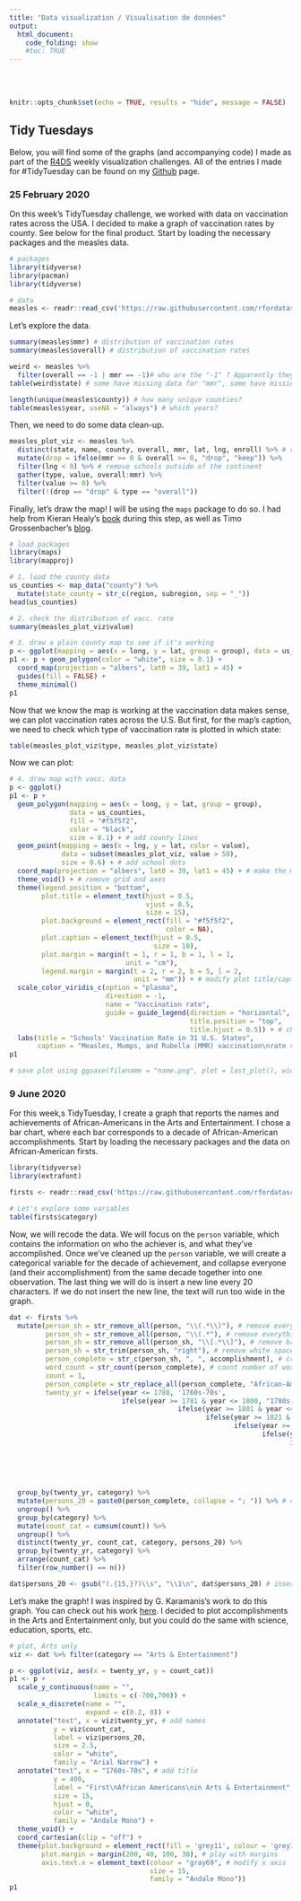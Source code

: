```yaml
---
title: "Data visualization / Visualisation de données"
output:
  html_document:
    code_folding: show
    #toc: TRUE
---
```


<br>
<br>

```r
knitr::opts_chunk$set(echo = TRUE, results = "hide", message = FALSE)
```

## Tidy Tuesdays {.tabset}

Below, you will find some of the graphs (and accompanying code) I made as part of  the [R4DS](https://twitter.com/R4DScommunity) weekly visualization challenges. All of the entries I made for #TidyTuesday can be found on my [Github](https://github.com/florencevdubois/MyTidyTuesdays) page.

### 25 February 2020 

On this week's TidyTuesday challenge, we worked with data on vaccination rates across the USA. I decided to make a graph of vaccination rates by county. See below for the final product. Start by loading the necessary packages and the measles data.
```r
# packages
library(tidyverse)
library(pacman)
library(tidyverse)

# data
measles <- readr::read_csv('https://raw.githubusercontent.com/rfordatascience/tidytuesday/master/data/2020/2020-02-25/measles.csv')
```

Let's explore the data.
```r
summary(measles$mmr) # distribution of vaccination rates
summary(measles$overall) # distribution of vaccination rates

weird <- measles %>% 
  filter(overall == -1 | mmr == -1)# who are the "-1" ? Apparently they're missing data.
table(weird$state) # some have missing data for "mmr", some have missing data for "overall" -- we will use this later

length(unique(measles$county)) # how many unique counties?
table(measles$year, useNA = "always") # which years?
```

Then, we need to do some data clean-up.
```r
measles_plot_viz <- measles %>% 
  distinct(state, name, county, overall, mmr, lat, lng, enroll) %>% # remove duplicates
  mutate(drop = ifelse(mmr >= 0 & overall >= 0, "drop", "keep")) %>% 
  filter(lng < 0) %>% # remove schools outside of the continent
  gather(type, value, overall:mmr) %>% 
  filter(value >= 0) %>% 
  filter(!(drop == "drop" & type == "overall"))
```

Finally, let's draw the map! I will be using the `maps` package to do so. I had help from Kieran Healy's [book](https://socviz.co/maps.html#maps) during this step, as well as Timo Grossenbacher's [blog](https://timogrossenbacher.ch/2016/12/beautiful-thematic-maps-with-ggplot2-only/).
```r
# load packages
library(maps)
library(mapproj)

# 1. load the county data
us_counties <- map_data("county") %>% 
  mutate(state_county = str_c(region, subregion, sep = "_")) 
head(us_counties)

# 2. check the distribution of vacc. rate
summary(measles_plot_viz$value)

# 3. draw a plain county map to see if it's working
p <- ggplot(mapping = aes(x = long, y = lat, group = group), data = us_counties)
p1 <- p + geom_polygon(color = "white", size = 0.1) +
  coord_map(projection = "albers", lat0 = 39, lat1 = 45) +
  guides(fill = FALSE) +
  theme_minimal()
p1
```

Now that we know the map is working at the vaccination data makes sense, we can plot vaccination rates across the U.S. But first, for the map's caption, we need to check which type of vaccination rate is plotted in which state:
```r
table(measles_plot_viz$type, measles_plot_viz$state) 
```

Now we can plot:
```r
# 4. draw map with vacc. data
p <- ggplot()
p1 <- p + 
  geom_polygon(mapping = aes(x = long, y = lat, group = group), 
               data = us_counties, 
               fill = "#f5f5f2", 
               color = "black", 
               size = 0.1) + # add county lines
  geom_point(mapping = aes(x = lng, y = lat, color = value), 
             data = subset(measles_plot_viz, value > 50), 
             size = 0.6) + # add school dots
  coord_map(projection = "albers", lat0 = 39, lat1 = 45) + # make the map more "curvy"
  theme_void() + # remove grid and axes
  theme(legend.position = "bottom",
        plot.title = element_text(hjust = 0.5, 
                                  vjust = 0.5, 
                                  size = 15),
        plot.background = element_rect(fill = "#f5f5f2", 
                                       color = NA),
        plot.caption = element_text(hjust = 0.5, 
                                    size = 10),
        plot.margin = margin(t = 1, r = 1, b = 1, l = 1, 
                             unit = "cm"),
        legend.margin = margin(t = 2, r = 2, b = 5, l = 2, 
                               unit = "mm")) + # modify plot title/caption/background/legend
  scale_color_viridis_c(option = "plasma", 
                        direction = -1, 
                        name = "Vaccination rate",
                        guide = guide_legend(direction = "horizontal",
                                             title.position = "top",
                                             title.hjust = 0.5)) + # change legend title
  labs(title = "Schools' Vaccination Rate in 31 U.S. States",
       caption = "Measles, Mumps, and Rubella (MMR) vaccination\nrate shown in FL, ID, IA, MI, NJ, NC, OK, RI, TN, WI.\nElsewhere, the overall vaccination rate is shown.") # deifne title and subtitle
p1

# save plot using ggsave(filename = "name.png", plot = last_plot(), width = 15, height = 15)
```

### 9 June 2020

For this week,s TidyTuesday, I create a graph that reports the names and achievements of African-Americans in the Arts and Entertainment. I chose a bar chart, where each bar corresponds to a decade of African-American accomplishments.  Start by loading the necessary packages and the data on African-American firsts. 
```r
library(tidyverse)
library(extrafont)

firsts <- readr::read_csv('https://raw.githubusercontent.com/rfordatascience/tidytuesday/master/data/2020/2020-06-09/firsts.csv')

# Let's explore some variables 
table(firsts$category)
```

Now, we will recode the data. We will focus on the `person` variable, which contains the information on who the achiever is, and what they've accomplished. Once we've cleaned up the `person` variable, we will create a categorical variable for the decade of achievement, and collapse everyone (and their accomplishment) from the same decade together into one observation. The last thing we will do is insert a new line every 20 characters. If we do not insert the new line, the text will run too wide in the graph.
```r
dat <- firsts %>% 
  mutate(person_sh = str_remove_all(person, "\\(.*\\)"), # remove everything in parenthesis
         person_sh = str_remove_all(person, "\\(.*"), # remove everything in parenthesis
         person_sh = str_remove_all(person_sh, "\\[.*\\]"), # remove brackets and their content
         person_sh = str_trim(person_sh, "right"), # remove white space at the end of names
         person_complete = str_c(person_sh, ", ", accomplishment), # create complete name + accomplishment title
         word_count = str_count(person_complete), # count number of words in complete names
         count = 1,
         person_complete = str_replace_all(person_complete, "African-American", "Af-Am"), # shorten for visualization purposes
         twenty_yr = ifelse(year <= 1780, '1760s-70s', 
                            ifelse(year >= 1781 & year <= 1800, "1780s-90s",
                                          ifelse(year >= 1801 & year <= 1820, "1800s-10s",
                                                 ifelse(year >= 1821 & year <= 1840, "1820s-30s",
                                                        ifelse(year >= 1841 & year <= 1860, "1840s-50s",
                                                               ifelse(year >= 1861 & year <= 1880, "1860s-70s",
                                                                      ifelse(year >= 1881 & year <= 1900, "1880s-90s",
                                                                             ifelse(year >= 1901 & year <= 1920, "1900s-10s",
                                                                                    ifelse(year >= 1921 & year <= 1940, "1920s-30s",
                                                                                           ifelse(year >= 1941 & year <= 1960, "1940s-50s",
                                                                                                  ifelse(year >= 1961 & year <= 1980, "1960s-70s",
                                                                                                         ifelse(year >= 1981 & year <= 2000, "1980s-90s", "2000s-10s"))))))))))))) %>% # create categorical variable for twenty years 
  group_by(twenty_yr, category) %>% 
  mutate(persons_20 = paste0(person_complete, collapse = "; ")) %>% # collapse strings for each twenty years and category
  ungroup() %>% 
  group_by(category) %>%
  mutate(count_cat = cumsum(count)) %>%
  ungroup() %>% 
  distinct(twenty_yr, count_cat, category, persons_20) %>% 
  group_by(twenty_yr, category) %>% 
  arrange(count_cat) %>% 
  filter(row_number() == n()) 

dat$persons_20 <- gsub("(.{15,}?)\\s", "\\1\n", dat$persons_20) # insert new line every 15 characters
```
 
Let's make the graph! I was inspired by G. Karamanis's work to do this graph. You can check out his work [here](https://github.com/gkaramanis/tidytuesday/blob/master/2020-week23/marbles-race.R). I decided to plot accomplishments in the Arts and Entertainment only, but you could do the same with science, education, sports, etc. 
```r
# plot, Arts only
viz <- dat %>% filter(category == "Arts & Entertainment")

p <- ggplot(viz, aes(x = twenty_yr, y = count_cat))
p1 <- p + 
  scale_y_continuous(name = "", 
                     limits = c(-700,700)) +
  scale_x_discrete(name = "",
                   expand = c(0.2, 0)) +
  annotate("text", x = viz$twenty_yr, # add names 
           y = viz$count_cat, 
           label = viz$persons_20, 
           size = 2.5, 
           color = "white",
           family = "Arial Narrow") +
  annotate("text", x = "1760s-70s", # add title 
           y = 400, 
           label = "First\nAfrican Americans\nin Arts & Entertainment", 
           size = 15, 
           hjust = 0,
           color = "white",
           family = "Andale Mono") +
  theme_void() +
  coord_cartesian(clip = "off") +
  theme(plot.background = element_rect(fill = 'grey11', colour = 'grey11'),
        plot.margin = margin(200, 40, 100, 30), # play with margins
        axis.text.x = element_text(colour = "gray69", # modify x axis 
                                   size = 15,
                                   family = "Andale Mono"))
p1
```
 
 